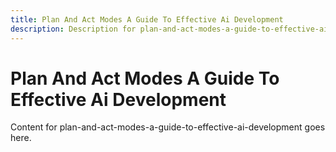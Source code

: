 ```yaml
---
title: Plan And Act Modes A Guide To Effective Ai Development
description: Description for plan-and-act-modes-a-guide-to-effective-ai-development
---
```


# Plan And Act Modes A Guide To Effective Ai Development

Content for plan-and-act-modes-a-guide-to-effective-ai-development goes here.
